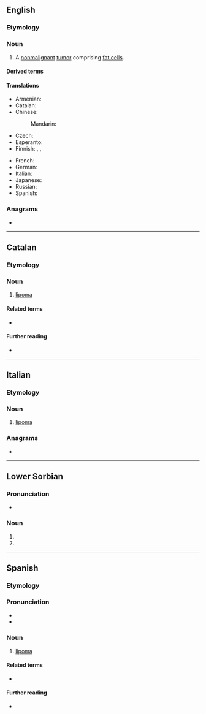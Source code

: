 ==English==
{{wikipedia}}

===Etymology===
{{confix|en|lipo|oma}}

===Noun===
{{en-noun|s|lipomata}}

# {{lb|en|pathology}} A [[nonmalignant]] [[tumor]] comprising [[fat cell]]s.

====Derived terms====
{{der3|en
|angiolipoma
|adenolipoma
|fibrolipoma
|lipomatosis
|lipomatous
|myelolipoma
|thymolipoma}}

====Translations====
{{trans-top|benign tumor}}
* Armenian: {{t-needed|hy}}
* Catalan: {{t+|ca|lipoma|m}}
* Chinese:
*: Mandarin: {{t|cmn|脂肪瘤}}
* Czech: {{t|cs|lipom|m}}
* Esperanto: {{t-needed|eo}}
* Finnish: {{t|fi|rasvakudoskasvain}}, {{t|fi|lipoma}}, {{t+|fi|lipooma}}
{{trans-mid}}
* French: {{t+|fr|lipome|m}}
* German: {{t+|de|Lipom|n}}
* Italian: {{t+|it|lipoma|m}}
* Japanese: {{t-needed|ja}}
* Russian: {{t-needed|ru}}
* Spanish: {{t+|es|lipoma|m}}
{{trans-bottom}}

===Anagrams===
* {{anagrams|en|a=ailmop|pimola}}

----

==Catalan==

===Etymology===
{{confix|ca|lipo|oma}}

===Noun===
{{ca-noun|m}}

# {{lb|ca|medicine}} [[#English|lipoma]]

====Related terms====
* {{l|ca|liposarcoma}}

====Further reading====
* {{R:DNV}}

----

==Italian==
{{wikipedia|lang=it}}

===Etymology===
{{confix|it|lipo|oma}}

===Noun===
{{it-noun|m}}

# {{lb|it|oncology}} [[#English|lipoma]]

===Anagrams===
* {{anagrams|it|a=ailmop|amplio|ampliò|impalo|impalò}}

----

==Lower Sorbian==

===Pronunciation===
* {{IPA|dsb|/ˈlipɔma/|[ˈlʲipɔma]}}

===Noun===
{{head|dsb|noun form}}

# {{inflection of|dsb|lipa||dat//ins//loc|d}}
# {{inflection of|dsb|lip||dat//ins//loc|d}}

----

==Spanish==
{{wikipedia|lang=es}}

===Etymology===
{{confix|es|lipo|oma}}

===Pronunciation===
{{es-IPA}}
* {{rhymes|es|oma}}
* {{hyph|es|li|po|ma}}

===Noun===
{{es-noun|m}}

# {{lb|es|oncology}} [[#English|lipoma]]

====Related terms====
* {{l|es|liposarcoma}}

====Further reading====
* {{R:DRAE}}